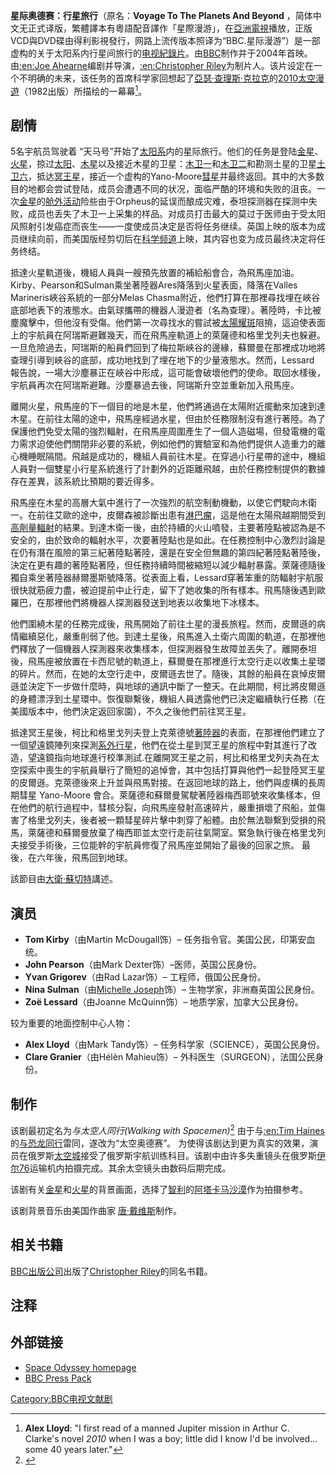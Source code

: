 {{Link style|time=2015-12-13T13:53:54+00:00}}
{{Infobox television
| show_name =星际奥德赛：行星旅行<br/> Space Odyssey: Voyage To The Planets
| image = [[Image:BBCspaceodyssey-cover.jpg|220px]]
| size = 
| caption = 美国版DVD封面
| format = [[科幻小说|科幻]][[电视紀錄片|电视紀錄片]]
| picture_format = [[宽屏|宽屏]]
| runtime = 60 分鐘
| creator = [[:en:Joe_Ahearne|:en:Joe Ahearne]]、[[:en:Christopher_Riley|:en:Christopher Riley]]
| narrated = [[大衛·蘇歇|大衛·蘇歇]]
| channel = [[BBC|BBC]]
| first_aired = 2004年11月9日 
| last_aired = {{UK}}
| num_series = 
| num_episodes = 2
| producer = [[:en:Impossible_Pictures|:en:Impossible Pictures]]
| related =
| imdb_id = 0395417
| tv_com_id = 
}}
'''星际奥德赛：行星旅行'''（原名：'''Voyage To The Planets And Beyond''' ，简体中文无正式译版，繁體譯本有粵語配音譯作「星際漫游」，在[[亞洲電視|亞洲電視]]播放，正版VCD與DVD碟由得利影視發行，网路上流传版本照译为“BBC.星际漫游”）是一部虚构的关于太阳系内行星间旅行的[[电视紀錄片|电视紀錄片]]。由[[BBC|BBC]]制作并于2004年首映。由[[:en:Joe_Ahearne|:en:Joe Ahearne]]编剧并导演，[[:en:Christopher_Riley|:en:Christopher Riley]]为制片人。该片设定在一个不明确的未来，该任务的首席科学家回想起了[[亞瑟·查理斯·克拉克|亞瑟·查理斯·克拉克]]的[[2010太空漫遊|2010太空漫遊]]（1982出版）所描绘的一幕幕<ref>'''Alex Lloyd''': "I first read of a manned Jupiter mission in Arthur C. Clarke's novel ''2010'' when I was a boy; little did I know I'd be involved... some 40 years later."</ref>。

== 剧情 ==
5名宇航员驾驶着 “天马号”开始了[[太阳系|太阳系]]内的星际旅行。他们的任务是登陆[[金星|金星]]、[[火星|火星]]，掠过[[太阳|太阳]]、[[木星|木星]]以及接近木星的卫星：[[木卫一|木卫一]]和[[木卫二|木卫二]]和勘测土星的卫星[[土卫六|土卫六]]，抵达[[冥王星|冥王星]]，接近一个虚构的Yano-Moore[[彗星|彗星]]并最终返回。其中的大多数目的地都会尝试登陆，成员会遭遇不同的状况，面临严酷的环境和失败的沮丧。一次[[金星|金星]]的[[舱外活动|舱外活动]]险些由于Orpheus的延误而酿成灾难，泰坦探测器在探测中失败，成员也丢失了木卫一上采集的样品。对成员打击最大的莫过于医师由于受太阳风照射引发癌症而丧生——一度使成员决定是否将任务继续。英国上映的版本为成员继续向前，而美国版经剪切后在[[美国科学频道|科学频道]]上映，其内容也变为成员最终决定将任务终结。

抵達火星軌道後，機組人員與一艘預先放置的補給船會合，為飛馬座加油。 Kirby、Pearson和Sulman乘坐著陸器Ares降落到火星表面，降落在Valles Marineris峽谷系統的一部分Melas Chasma附近，他們打算在那裡尋找埋在峽谷底部地表下的液態水。由氣球攜帶的機器人漫遊者（名為查理）。著陸時，卡比被塵魔擊中，但他沒有受傷。他們第一次尋找水的嘗試被[[耀斑|太陽耀斑]]阻撓，這迫使表面上的宇航員在阿瑞斯避難幾天，而在飛馬座軌道上的萊薩德和格里戈列夫也躲避。一旦危險過去，阿瑞斯的船員們回到了梅拉斯峽谷的邊緣，蘇爾曼在那裡成功地將查理引導到峽谷的底部，成功地找到了埋在地下的少量液態水。然而，Lessard 報告說，一場大沙塵暴正在峽谷中形成，這可能會破壞他們的使命。取回水樣後，宇航員再次在阿瑞斯避難。沙塵暴過去後，阿瑞斯升空並重新加入飛馬座。

離開火星，飛馬座的下一個目的地是木星，他們將通過在太陽附近擺動來加速到達木星。在前往太陽的途中，飛馬座經過水星，但由於任務限制沒有進行著陸。為了保護他們免受太陽的強烈輻射，在飛馬座周圍產生了一個人造磁場，但發電機的電力需求迫使他們關閉非必要的系統，例如他們的實驗室和為他們提供人造重力的離心機睡眠隔間。飛越是成功的，機組人員前往木星。在穿過小行星帶的途中，機組人員對一個雙星小行星系統進行了計劃外的近距離飛越，由於任務控制提供的數據存在差異，該系統比預期的要近得多。

飛馬座在木星的高層大氣中進行了一次強烈的航空制動機動，以使它們駛向木衛一。在前往艾歐的途中，皮爾森被診斷出患有[[淋巴瘤|淋巴瘤]]，這是他在太陽飛越期間受到[[辐射|高劑量輻射]]的結果。到達木衛一後，由於持續的火山噴發，主要著陸點被認為是不安全的，由於致命的輻射水平，次要著陸點也是如此。在任務控制中心激烈討論是在仍有潛在風險的第三紀著陸點著陸，還是在安全但無趣的第四紀著陸點著陸後，決定在更有趣的著陸點著陸，但任務持續時間被縮短以減少輻射暴露。萊薩德隨後獨自乘坐著陸器赫爾墨斯號降落。從表面上看，Lessard穿著笨重的防輻射宇航服很快就筋疲力盡，被迫提前中止行走，留下了她收集的所有樣本。飛馬隨後遇到歐羅巴，在那裡他們將機器人探測器發送到地表以收集地下冰樣本。

他們圍繞木星的任務完成後，飛馬開始了前往土星的漫長旅程。然而，皮爾遜的病情繼續惡化，嚴重削弱了他。到達土星後，飛馬進入土衛六周圍的軌道，在那裡他們釋放了一個機器人探測器來收集樣本，但探測器發生故障並丟失了。離開泰坦後，飛馬座被放置在卡西尼號的軌道上，蘇爾曼在那裡進行太空行走以收集土星環的碎片。然而，在她的太空行走中，皮爾遜去世了。隨後，其餘的船員在哀悼皮爾遜並決定下一步做什麼時，與地球的通訊中斷了一整天。在此期間，柯比將皮爾遜的身體漂浮到土星環中。恢復聯繫後，機組人員透露他們已決定繼續執行任務（在美國版本中，他們決定返回家園），不久之後他們前往冥王星。

抵達冥王星後，柯比和格里戈列夫登上克萊德號[[着陆器|著陸器]]的表面，在那裡他們建立了一個望遠鏡陣列來探測[[系外行星|系外行星]]，他們在從土星到冥王星的旅程中對其進行了改造，望遠鏡指向地球進行校準測試.在離開冥王星之前，柯比和格里戈列夫為在太空探索中喪生的宇航員舉行了簡短的追悼會，其中包括打算與他們一起登陸冥王星的皮爾遜。克萊德後來上升並與飛馬對接。在返回地球的路上，他們與虛構的長周期彗星 Yano-Moore 會合。萊薩德和蘇爾曼駕駛著陸器梅西耶號來收集樣本，但在他們的航行過程中，彗核分裂，向飛馬座發射高速碎片，嚴重損壞了飛船，並傷害了格里戈列夫，後者被一顆彗星碎片擊中刺穿了船體。由於無法聯繫到受損的飛馬，萊薩德和蘇爾曼放棄了梅西耶並太空行走前往氣閘室。緊急執行後在格里戈列夫接受手術後，三位能幹的宇航員修復了飛馬座並開始了最後的回家之旅。 最後，在六年後，飛馬回到地球。

該節目由[[大衛·蘇切特|大衛·蘇切特]]講述。

==演员==
*'''Tom Kirby'''（由Martin McDougall饰）– 任务指令官。美国公民，印第安血统。
*'''John Pearson'''（由Mark Dexter饰）–医师，英国公民身份。
*'''Yvan Grigorev'''（由Rad Lazar饰）– 工程师，俄国公民身份。
*'''Nina Sulman'''（由[[Michelle_Joseph|Michelle Joseph]]饰）– 生物学家，非洲裔英国公民身份。
*'''Zoë Lessard'''（由Joanne McQuinn饰）– 地质学家，加拿大公民身份。
较为重要的地面控制中心人物：
*'''Alex Lloyd'''（由Mark Tandy饰）– 任务科学家（SCIENCE），英国公民身份。
*'''Clare Granier'''（由Hélèn Mahieu饰）– 外科医生（SURGEON），法国公民身份。

== 制作 ==
该剧最初定名为''与太空人同行(Walking with Spacemen)''<ref>{{citation
|title=Space exploration underway with BBC Worldwide, Discovery and ProSieben
|publisher=BBC Worldwide Press Office
|url=http://www.bbc.co.uk/pressoffice/bbcworldwide/worldwidestories/pressreleases/2003/03_march/wws.shtml
|date=2003-03-26
|accessdate=2008-02-16
|archive-date=2018-10-03
|archive-url=https://web.archive.org/web/20181003190628/http://www.bbc.co.uk/pressoffice/bbcworldwide/worldwidestories/pressreleases/2003/03_march/wws.shtml
|dead-url=no
}}</ref> 由于与[[:en:Tim_Haines|:en:Tim Haines]]的[[与恐龙同行|与恐龙同行]]雷同，遂改为“太空奥德赛”。 
为使得该剧达到更为真实的效果，演员在俄罗斯[[:en:Star_City,_Russia|太空城]]接受了俄罗斯宇航训练科目。该剧中由许多失重镜头在俄罗斯[[伊尔76|伊尔76]]运输机内拍摄完成。其余太空镜头由数码后期完成。

该剧有关[[金星|金星]]和[[火星|火星]]的背景画面，选择了[[智利|智利]]的[[阿塔卡马沙漠|阿塔卡马沙漠]]作为拍摄参考。

该剧背景音乐由美国作曲家 [[Don_Davis_(composer)|唐·戴维斯]]制作。

== 相关书籍 ==
[[:en:BBC_Books|BBC出版公司]]出版了[[:en:Christopher_Riley|Christopher Riley]]的同名书籍。

==注释==
{{Reflist}} 

==外部链接==
*[http://www.bbc.co.uk/sn/tvradio/programmes/spaceodyssey/ Space Odyssey homepage] {{Wayback|url=http://www.bbc.co.uk/sn/tvradio/programmes/spaceodyssey/ |date=20201127014809 }}
*[http://www.bbc.co.uk/pressoffice/pressreleases/stories/2004/10_october/13/space.shtml BBC Press Pack] {{Wayback|url=http://www.bbc.co.uk/pressoffice/pressreleases/stories/2004/10_october/13/space.shtml |date=20210126175025 }}

[[Category:BBC电视文献剧|Category:BBC电视文献剧]]